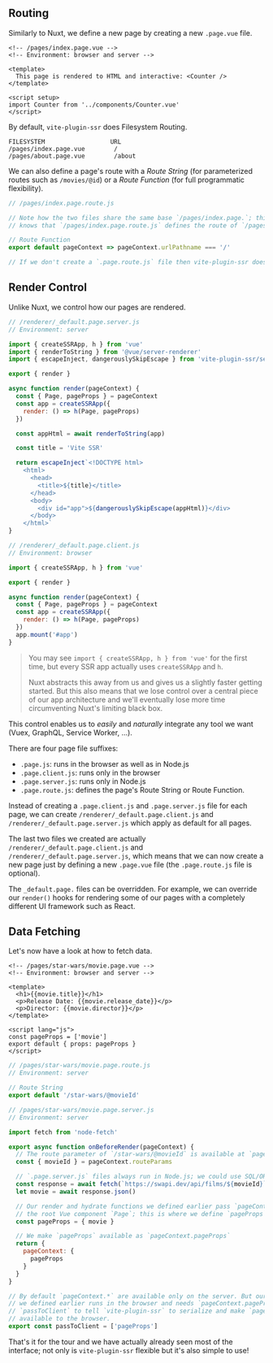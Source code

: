 
## Routing

Similarly to Nuxt,
we define a new page by creating a new `.page.vue` file.

```vue
<!-- /pages/index.page.vue -->
<!-- Environment: browser and server -->

<template>
  This page is rendered to HTML and interactive: <Counter />
</template>

<script setup>
import Counter from '../components/Counter.vue'
</script>
```

By default, `vite-plugin-ssr` does Filesystem Routing.
```
FILESYSTEM                  URL
/pages/index.page.vue        /
/pages/about.page.vue        /about
```

We can also define a page's route with a *Route String* (for parameterized routes such as `/movies/@id`) or a *Route Function* (for full programmatic flexibility).

```js
// /pages/index.page.route.js

// Note how the two files share the same base `/pages/index.page.`; this is how `vite-plugin-ssr`
// knows that `/pages/index.page.route.js` defines the route of `/pages/index.page.vue`.

// Route Function
export default pageContext => pageContext.urlPathname === '/'

// If we don't create a `.page.route.js` file then vite-plugin-ssr does Filesystem Routing
```


## Render Control

Unlike Nuxt, we control how our pages are rendered.

```js
// /renderer/_default.page.server.js
// Environment: server

import { createSSRApp, h } from 'vue'
import { renderToString } from '@vue/server-renderer'
import { escapeInject, dangerouslySkipEscape } from 'vite-plugin-ssr/server'

export { render }

async function render(pageContext) {
  const { Page, pageProps } = pageContext
  const app = createSSRApp({
    render: () => h(Page, pageProps)
  })

  const appHtml = await renderToString(app)

  const title = 'Vite SSR'

  return escapeInject`<!DOCTYPE html>
    <html>
      <head>
        <title>${title}</title>
      </head>
      <body>
        <div id="app">${dangerouslySkipEscape(appHtml)}</div>
      </body>
    </html>`
}
```
```js
// /renderer/_default.page.client.js
// Environment: browser

import { createSSRApp, h } from 'vue'

export { render }

async function render(pageContext) {
  const { Page, pageProps } = pageContext
  const app = createSSRApp({
    render: () => h(Page, pageProps)
  })
  app.mount('#app')
}
```

> You may see `import { createSSRApp, h } from 'vue'` for the first time,
> but every SSR app actually uses `createSSRApp` and `h`.
>
> Nuxt abstracts this away from us and gives us a slightly faster getting started. But this also means that we
> lose control over a central piece of our app architecture and
> we'll eventually lose more time circumventing Nuxt's limiting black box.

This control enables us to *easily* and *naturally* integrate any tool we want (Vuex, GraphQL, Service Worker, ...).

There are four page file suffixes:
 - `.page.js`: runs in the browser as well as in Node.js
 - `.page.client.js`: runs only in the browser
 - `.page.server.js`: runs only in Node.js
 - `.page.route.js`: defines the page's Route String or Route Function.

Instead of creating a `.page.client.js` and `.page.server.js` file for each page,
we can create `/renderer/_default.page.client.js` and `/renderer/_default.page.server.js` which apply as default for all pages.

The last two files we created are actually `/renderer/_default.page.client.js` and `/renderer/_default.page.server.js`,
which means that we can now create a new page just by defining a new `.page.vue` file (the `.page.route.js` file is optional).

The `_default.page.` files can be overridden. For example, we can override our `render()` hooks for rendering some of our pages with a completely different UI framework such as React.


## Data Fetching

Let's now have a look at how to fetch data.

```vue
<!-- /pages/star-wars/movie.page.vue -->
<!-- Environment: browser and server -->

<template>
  <h1>{{movie.title}}</h1>
  <p>Release Date: {{movie.release_date}}</p>
  <p>Director: {{movie.director}}</p>
</template>

<script lang="js">
const pageProps = ['movie']
export default { props: pageProps }
</script>
```
```js
// /pages/star-wars/movie.page.route.js
// Environment: server

// Route String
export default '/star-wars/@movieId'
```
```js
// /pages/star-wars/movie.page.server.js
// Environment: server

import fetch from 'node-fetch'

export async function onBeforeRender(pageContext) {
  // The route parameter of `/star-wars/@movieId` is available at `pageContext.routeParams`
  const { movieId } = pageContext.routeParams

  // `.page.server.js` files always run in Node.js; we could use SQL/ORM queries here.
  const response = await fetch(`https://swapi.dev/api/films/${movieId}`)
  let movie = await response.json()

  // Our render and hydrate functions we defined earlier pass `pageContext.pageProps` to
  // the root Vue component `Page`; this is where we define `pageProps`.
  const pageProps = { movie }

  // We make `pageProps` available as `pageContext.pageProps`
  return {
    pageContext: {
      pageProps
    }
  }
}

// By default `pageContext.*` are available only on the server. But our hydrate function
// we defined earlier runs in the browser and needs `pageContext.pageProps`; we use
// `passToClient` to tell `vite-plugin-ssr` to serialize and make `pageContext.pageProps`
// available to the browser.
export const passToClient = ['pageProps']
```

That's it for the tour and we have actually already seen most of the interface;
not only is `vite-plugin-ssr` flexible but it's also simple to use!

<ScaffoldCallToActionTour />
